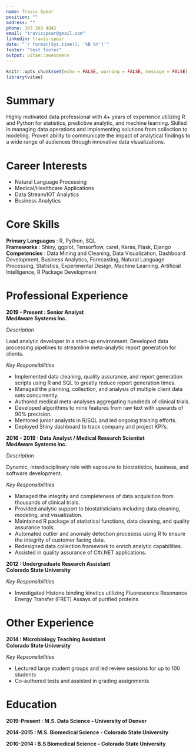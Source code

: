 ```yaml
---
name: Travis Spear
position: ""
address: ""
phone: 303 263 4842
email: "travisspear@gmail.com"
linkedin: travis-spear
date: "`r format(Sys.time(), '%B %Y')`"
footer: "test footer"
output: vitae::awesomecv
---
```


```r
knitr::opts_chunk$set(echo = FALSE, warning = FALSE, message = FALSE)
library(vitae)
```

# Summary
Highly motivated data professional with 4+ years of experience utilizing R and Python for statistics, predictive analytic, and machine learning. Skilled in managing data operations and implementing solutions from collection to modeling. Proven ability to communicate the impact of analytical findings to a wide range of audiences through innovative data visualizations. 


# Career Interests
 * Natural Language Processing
 * Medical/Healthcare Applications
 * Data Stream/IOT Analytics
 * Business Analytics


# Core Skills  
**Primary Languages** : R, Python, SQL  
**Frameworks** : Shiny, ggplot, Tensorflow, caret, Keras, Flask, Django 
**Competencies** : Data Mining and Cleaning, Data Visualization, Dashboard Development, Business Analytics, Forecasting, Natural Language Processing, Statistics, Experimental Design, Machine Learning. Artificial Intelligence, R Package Development


# Professional Experience
**2019 - Present : Senior Analyst**  
**MedAware Systems Inc.**  

*Description*

Lead analytic developer in a start-up environment. Developed data processing pipelines to streamline meta-analytic report generation for clients. 

*Key Responsibilities* 
  
  * Implemented data cleaning, quality assurance, and report generation scripts using R and SQL to greatly reduce report generation times.
  * Managed the planning, collection, and analysis of multiple client data sets concurrently.
  * Authored medical meta-analyses aggregating hundreds of clinical trials.
  * Developed algorithms to mine features from raw text with upwards of 90% precision.
  * Mentored junior analysts in R/SQL and led ongoing training efforts.
  * Deployed Shiny dashboard to track company and project KPI's.
  

**2016 - 2019 : Data Analyst / Medical Research Scientist**  
**MedAware Systems Inc.**  

*Description*

Dynamic, interdisciplinary role with exposure to biostatistics, business, and software development.  

*Key Responsibilities* 
    
  *	Managed the integrity and completeness of data acquisition from thousands of clinical trials.
  * Provided analytic support to biostatisticians including data cleaning, modeling, and visualization.
  * Maintained R package of statistical functions, data cleaning, and quality assurance tools.
  * Automated outlier and anomaly detection procesess using R to ensure the integrity of customer facing data.
  * Redesigned data collection framework to enrich analytic capabilities.
  * Assisted in quality assurance of C#/.NET applications.


**2012 : Undergraduate Research Assistant**  
**Colorado State University**  

*Key Responsibilities*  

  * Investigated Histone binding kinetics utilizing Fluorescence Resonance Energy Transfer (FRET) Assays of purified proteins


# Other Experience
**2014 : Microbiology Teaching Assistant**  
**Colorado State University**  

*Key Repsonsibilities*  

  * Lectured large student groups and led review sessions for up to 100 students
  * Co-authored tests and assisted in grading assignments
  

# Education  
**2019-Present : M.S. Data Science - University of Denver** 


**2014-2015 : M.S. Biomedical Science - Colorado State University** 


**2010-2014 : B.S Biomedical Science - Colorado State University**


